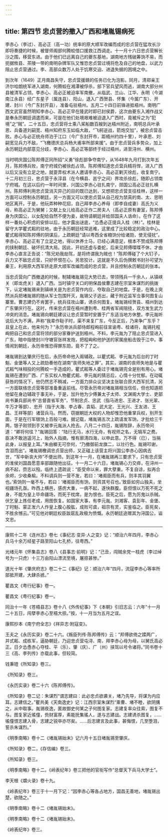 ```yaml
---
---
---
```

title: 第四节 忠贞营的撤入广西和堵胤锡病死
---




李赤心（李过）、高必正（高一功）统率的原大顺军改编而成的忠贞营在猛攻长沙即将奏捷的时候，被督师阁部何腾蛟借口援救江西调走。十一月十六日忠贞营解长沙之围，移营东进。由于他们已远离自己的夔东基地，湖南地方残破筹饷不易，而扼据攸县、茶陵一带的南明杂牌军队又惟恐忠贞营过境将危及自己的地盘，以武力阻止忠贞营通过。李、高部众数万人处于饥寒交迫、进退失据的困境之中。

到次年（1649）正月南昌失守，忠贞营援赣的任务已化为泡影。同月，清郑亲王济尔哈朗统军进入湖南，何腾蛟在湘潭被俘杀，部下官兵望风而逃，湖南大部分州县被清军占领。李赤心、高必正被迫率军南撤，从临武、兰山、江华、永明（今湖南江永县）经广东星子（属连县）、阳山，退入广西贺县、怀集（今属广东）、开建、封川（今广东封开县），准备屯驻梧州。五月二十四日前锋进抵梧州。南明广西文武官虽然明知李赤心、高必正早在隆武时即已封侯爵，这次由夔东入湘作战又是奉永历朝廷调遣而来，可是在他们处境艰难被迫退入广西时，竟被斥之为“犯境”之“贼”。二十五日，忠贞营将士乘八桨船数百艘到达梧州附近，南明总兵叶承恩、兵备道刘嗣宽、梧州知府东玉如临大敌，“飞舸逆战，箭炮交加”，被忠贞营击败。赤心与必正统舟师泊于江口（今广东封开市，距梧州约四十里），叶承恩、刘嗣宽见兵力不敌，“飞檄德庆总兵杨大甫率所部来援”。由于忠贞营兵多势众，加上永历朝廷内部意见分歧，李赤心、高必正等部终于经过梧州，进至浔州、横州。

当时明庆国公陈邦傅正同所招“义勇”徐彪部争夺南宁，从1648年九月打到次年五月，陈邦傅兵败，南宁府城仍被徐彪占领。陈邦傅知道忠贞营兵精将悍，进入广西以后又没有立足之地，就耍弄权术派人邀请李赤心、高必正剿灭徐彪，收复南宁。十二月初三日，忠贞营于永淳县（在今横县、邕宁之间）界攻杀徐彪，随即占领南宁府城。在这以后约一年时间里，兴国公李赤心驻扎南宁，郧国公高必正驻扎横州。陈邦傅利用忠贞营消灭异己的目的既已达到，又想把忠贞营支往桂林，这样一方面可以控制永历朝廷，另一方面又可以使忠贞营从自己视为禁脔的南、太、思明地区离开。于是，他玩弄种种花招，自己拜李赤心养母（即李自成妻）高氏为义母，称高必正为舅舅；又献上女儿给高必正作二房夫人（高必正原有妻室，陈邦傅身为庆国公，以女配给自然不便为妾，故特请朝廷并给郧国夫人诰命）。在作了这样一番处心积虑的安排以后，他才露出谜底，“怂恿必正提兵入桂（林）”。桂林是留守大学瞿式耜的驻地，由于永历朝廷经常逃难，这里成了比较稳定的政治中心。瞿式耜得知陈邦傅的阴谋后，上疏朝廷“请以粤西全省粮饷分给诸勋，使无侵扰”。李赤心、高必正有了立足之地，得以休养士马，已经心满意足，根本不赞成陈邦傅的挟制朝廷、破坏抗清大局。因此，开初还虚与委蛇，后来见邦傅喋喋不休，才由李赤心直言正告说：“陈兄劝我劫驾，是将终谓我为贼也！”陈邦傅碰了个大钉子，兵力又不敌忠贞营，只好怀恨在心，另思狡计。这就是不久后伪撰敕书封孙可望为秦王，利用原大西军挤走原大顺军改编而成的忠贞营，并且控制永历朝廷的张本。

当忠贞营向广西撤退的时候，制辅堵胤锡见大势已去，带领残兵一千余人，从镇峡关（即龙虎关）退入广西。当时镇守关口的明保昌侯曹志建在宗室朱谋烈的挑拨下，认定堵胤锡来到镇峡关是为忠贞营作内应，夺取自己的地盘。于是，在晚上突然派兵把堵胤锡的随从军士包围歼灭，胤锡父子逃出，藏于附近监军佥事何图复山寨里。曹志建仍不肯罢手，统兵往攻山寨，诱杀何图复。堵胤锡经贺县、梧州到达广东肇庆行在。这时，传来忠贞营在梧州遭到粤、桂两省军阀阻挠，双方发生武力冲突的消息。堵胤锡向朝廷建议让忠贞营暂时安置于广东适当地方休整。李元胤听说后大为不满，声称“我辈作鞑子时，渠不来复广东，今反正后，乃来争广东乎？且皇上在此，他来何为？”永历帝派兵部侍郎程峋前往宣谕粤、桂诸将，胤锡托程峋把自己和忠贞营将领的部分家眷护送到梧州。不料，李元胤为了阻止忠贞营进入广东，暗中指使封川守塘官张祥发炮，把程峋和他护送的家属座船击毁于江中。事情闹到朝廷，永历帝惟恐得罪东勋，竟不了了之。

堵胤锡到达肇庆行在后，永历帝命他入阁辅政。以瞿式耜、李元胤为后台的丁时魁、金堡等人又上疏劾奏他在湖南“丧师失地之罪”。其实，湖南的丧师失地是与瞿式耜气味相投的何腾蛟一手造成的，瞿式耜等人委过于堵胤锡完全是别有用心。堵胤锡在遭到广西、广东实权人物瞿式耜、李元胤的猜忌后，心情十分忧郁。在动辄获咎的情况下，他仍然志不稍减，一方面力排众议坚决主张联合原大西军抗清，另一方面联络忠贞营等部准备重返前线。尽管永历帝对堵胤锡相当信任，但也知道把他留在身边辅政于事无补，于是，加升他为少傅兼太子太师、文渊阁大学士、吏部尚书兼兵部尚书“总督直省军务”，节制忠贞、忠武（指马进忠、王进才、张光翠、牛万才等部）、忠开（指于大海、李占春、袁韬、武大定、王光兴、王友进、王昌、王祥等部）诸营兵马。然而，窃据朝廷大权的人物却惟恐他重掌兵权，别开生面，于是在行军银饷上百般刁难。据记载，堵胤锡五次上疏请发军饷，才批给三千两，银子刚领到手又被李元胤派人抢去。八月二十四日，胤锡陛辞，永历帝问道：“卿将何往？”胤锡回答：“陆行无马，水行无舟，有视师之名，无犒军之费。臣决不敢逍遥河上，贻外人指摘，惟有廓清四海，以申此意。万不得（已），当捐此身，以报皇上耳。”朱由榔无可奈何，“乃撤御前龙旗二，以壮行色。胤锡叩谢，含泪而出”。堵胤锡檄调忠贞营出师，又正碰上该营主将兴国公李赤心因病去世，“军中新丧大帅”不便出师。到这年十一月，在堵胤锡再三要求下，只有忠贞营的淮侯刘国昌愿意率部跟随他出征。十一月二十六日，堵胤锡心力交瘁，在浔州一病不起，赍志以殁。临终上遗疏说：“臣受命以来，罪大孽重。不复自谅，拟再合余烬，少收桑榆。不料调兵则一营不发，若曰：‘堵阁臣而有兵，则丰其羽翼也。’索饷则一毫不与，若曰：‘堵阁臣而有饷，则资其号召也。’致臣如穷山独夫，坐视疆场孔亟。昨西上横邑，感疠大重，一病不起，遂快群腹。臣但恨以万死不死之身，不能为皇上毕命疆场，而死于枕席，是为恨也。臣死之后，愿为厉鬼以杀贼。伏乞皇上拣任老成，用图恢复。如国家大事，有李元胤、刘湘客、袁彭年、金堡、丁时魁、蒙正发六人作皇上腹心股肱，成败可虞，祖宗有灵，实鉴临之。臣死矣，不胜余憾云。”可见他对朝廷权臣跋扈乱政极为愤慨。永历朝廷追赠其为浔国公，谥文忠。



* * *



康熙十二年《连州志》卷七《事纪志·变异·人之变》记：“顺治六年四月，李赤心兵马十余万经星子路至阳山七孔桥，往粤西。” ​​​​​​​​​



光绪元年《怀集县志》卷八《县事志·前明》记：“己丑，闯贼余党一枝虎（李过绰号为一只虎）十三万由阳山漂流至境，屠掠甚惨。” ​​​​​​​​​



道光十年《肇庆府志》卷二十二《事纪》记：顺治六年“四月，流寇李赤心等率所部抵开建，大肆杀掳。” ​​​​​​​​​



瞿昌文《粤行纪事》卷一。 ​​​​​​​​​



瞿昌文《粤行纪事》卷一。 ​​​​​​​​​



同治十一年《苍梧县志》卷十八《外传纪事》下《本朝》引旧志云：六年“十一月二十五日，闯孽李赤心至梧大掠。”按，十一月当为五月之误。 ​​​​​​​​​



康熙抄本《南宁府全志》《祥异志·附寇变》。 ​​​​​​​​​



王夫之《永历实录》卷二十六。《叛臣列传·陈邦傅传》云：“邦傅欲倚之蹂两广，并式耜、成栋军，逼胁朝廷，乃迎忠贞营屯浔、南，拜李赤心母为母，以舅氏高必正。日夕怂恿赤心夺桂、平（乐）、肇（庆）、广（州）挟驾以号令诸将。”同书卷十三《高、李列传》亦载此事，但较简。 ​​​​​​​​​



钱秉镫《所知录》卷三。 ​​​​​​​​​



《所知录》卷三。 ​​​​​​​​​



《永历实录》卷二十六《陈邦傅传》。 ​​​​​​​​​



《所知录》卷二记：朱谋烈“谓志建曰：此必忠贞欲袭关，堵乃先导，将谋为内应耳。志建信之。”瞿共美《天南逸史》记：江西宗室朱谋烈“乘曹、堵不睦，欲阴搆之，从中取事。胤锡夜逸，匿故御史何某之子何图复家。志建复率众往索，图复不与。图复家近徭僮，赀财富厚，素能抚集徭人，遂与志建战。志建诱杀图复，……徭僮恨志建入骨，志建之锐卒亦尽矣。……后志建言及此事，甚悔恨，几至堕泪，誓杀朱谋烈。” ​​​​​​​​​



《明季南略》卷十二《堵胤锡始末》记六月十五日堵胤锡至肇庆。 ​​​​​​​​​



《所知录》卷二，《存信编》卷三。 ​​​​​​​​​



《所知录》卷三。 ​​​​​​​​​



《明季南略》卷十二。《岭表纪年》卷三把他的官衔写作“总督天下兵马大学士”。 ​​​​​​​​​



李天根《爝火录》卷十九。 ​​​​​​​​​



《岭表纪年》卷三于十一月下记：“因李赤心等各占地方，国昌无善地，堵胤锡出楚，欲随之。” ​​​​​​​​​



《明季南略》卷十二《堵胤锡始末》。 ​​​​​​​​​



《明季南略》卷十二《堵胤锡始末》。 ​​​​​​​​​



《岭表纪年》卷三。 ​​​​​​​​​
